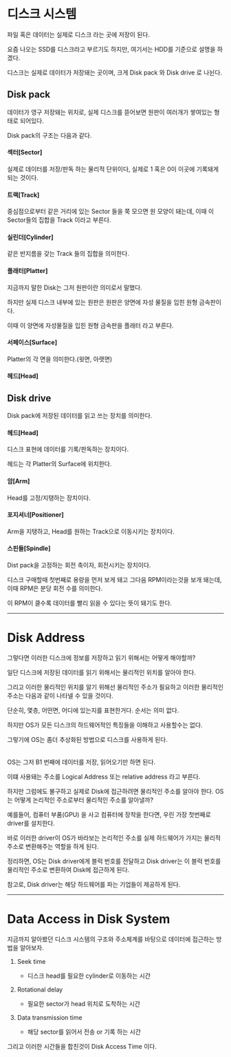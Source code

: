 # 디스크 시스템
파일 혹은 데이터는 실제로 디스크 라는 곳에 저장이 된다.

요즘 나오는 SSD를 디스크라고 부르기도 하지만, 여기서는 HDD를 기준으로 설명을 하겠다.

디스크는 실제로 데이터가 저장돼는 곳이며, 크게 Disk pack 와 Disk drive 로 나뉜다.

## Disk pack
데이터가 영구 저장돼는 위치로, 실제 디스크를 뜯어보면 원판이 여러개가 쌓여있는 형태로 되어있다.

Disk pack의 구조는 다음과 같다.

#### 섹터[Sector]
실제로 데이터를 저장/판독 하는 물리적 단위이다, 실제로 1 혹은 0이 이곳에 기록돼게 되는 것이다.

#### 트랙[Track]
중심점으로부터 같은 거리에 있는 Sector 들을 쭉 모으면 원 모양이 돼는데, 이때 이 Sector들의 집합을 Track 이라고 부른다.

#### 실린더[Cylinder]
같은 반지름을 갖는 Track 들의 집합을 의미한다.

#### 플래터[Platter]
지금까지 말한 Disk는 그저 원판이란 의미로서 말했다.

하지만 실제 디스크 내부에 있는 원판은 원판은 양면에 자성 물질을 입힌 원형 금속판이다.

이때 이 양면에 자성물질을 입힌 원형 금속판을 플래터 라고 부른다.

#### 서페이스[Surface]
Platter의 각 면을 의미한다.(윗면, 아랫면)

#### 헤드[Head]

## Disk drive
Disk pack에 저장된 데이터를 읽고 쓰는 장치를 의미한다.

#### 헤드[Head]
디스크 표현에 데이터를 기록/판독하는 장치이다.

헤드는 각 Platter의 Surface에 위치한다.

#### 암[Arm]
Head를 고정/지탱하는 장치이다.

#### 포지셔너[Positioner]
Arm을 지탱하고, Head를 원하는 Track으로 이동시키는 장치이다.

#### 스핀들[Spindle]
Dist pack을 고정하는 회전 축이자, 회전시키는 장치이다.

디스크 구매할때 첫번째로 용량을 먼저 보게 돼고 그다음 RPM이라는것을 보개 돼는데, 이때 RPM은 분당 회전 수를 의미한다.

이 RPM이 클수록 데이터를 빨리 읽을 수 있다는 뜻이 돼기도 한다.


***

# Disk Address
그렇다면 이러한 디스크에 정보를 저장하고 읽기 위해서는 어떻게 해야할까?

일단 디스크에 저장된 데이터를 읽기 위해서는 물리적인 위치를 알아야 한다.

그리고 이러한 물리적인 위치를 알기 위해선 물리적인 주소가 필요하고 이러한 물리적인 주소는 다음과 같이 나타넬 수 있을 것이다.

<Table
    head={[
        'Cyloinder Number',
        'Surface Number',
        'Sector Number',
    ]}
    body={[]}
/>

단순히, 몇층, 어떤면, 어디에 있는지를 표현한거다. 순서는 의미 없다.

하지만 OS가 모든 디스크의 하드웨어적인 특징들을 이해하고 사용할수는 없다.

그렇기에 OS는 좀더 추상화된 방법으로 디스크를 사용하게 된다.

<Table
    head={[
        'B0',
        'B1',
        'B2',
        '...',
        'Bn',
        'Bn+1'
    ]}
    body={[]}
/>

OS는 그저 B1 번째에 데이터를 저장, 읽어오기만 하면 된다.

이떄 사용돼는 주소를 Logical Address 또는 relative address 라고 부른다.

하지만 그럼에도 불구하고 실제로 Disk에 접근하려면 물리적인 주소를 알아야 한다. OS는 어떻게 논리적인 주소로부터 물리적인 주소를 알아낼까?

예를들어, 컴퓨터 부품(GPU) 을 사고 컴퓨터에 장착을 한다면, 우린 가장 첫번째로 driver를 설치한다.

바로 이러한 driver이 OS가 바라보는 논리적인 주소를 실제 하드웨어가 가지는 물리적 주소로 변환해주는 역할을 하게 된다.

정리하면, OS는 Disk driver에게 블럭 번호를 전달하고 Disk driver는 이 블럭 번호를 물리적인 주소로 변환하여 Disk에 접근하게 된다.

참고로, Disk driver는 해당 하드웨어를 파는 기업들이 제공하게 된다.

***

# Data Access in Disk System
지금까지 알아봤던 디스크 시스템의 구조와 주소체계를 바탕으로 데이터에 접근하는 방법을 알아보자.

1. Seek time
    * 디스크 head를 필요한 cylinder로 이동하는 시간

2. Rotational delay
    * 필요한 sector가 head 위치로 도착하는 시간

3. Data transmission time
    * 해당 sector를 읽어서 전송 or 기록 하는 시간

그리고 이러한 시간들을 합친것이 Disk Access Time 이다.


